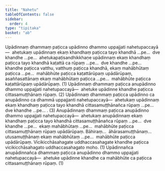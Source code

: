```yaml
---
title: "Nahetu"
tableOfContents: false
sidebar:
  order: 4
type: "tipitaka"
basket: "ab"
---
```



<DynamicBreadcrumb />

<Division number="420">

<Paragraph number="3383">
Upādinnaṃ dhammaṃ paṭicca upādinno dhammo uppajjati nahetupaccayā—  ahetukaṃ upādinnaṃ ekaṃ khandhaṃ paṭicca tayo khandhā …pe…  dve khandhe …pe…  ahetukapaṭisandhikkhaṇe upādinnaṃ ekaṃ khandhaṃ paṭicca tayo khandhā kaṭattā ca rūpaṃ …pe…  dve khandhe …pe…  khandhe paṭicca vatthu, vatthuṃ paṭicca khandhā, ekaṃ mahābhūtaṃ paṭicca …pe…  mahābhūte paṭicca kaṭattārūpaṃ upādārūpaṃ, asaññasattānaṃ ekaṃ mahābhūtaṃ paṭicca …pe…  mahābhūte paṭicca kaṭattārūpaṃ upādārūpaṃ. (1)
</Paragraph>

<Paragraph number="3384">
Upādinnaṃ dhammaṃ paṭicca anupādinno dhammo uppajjati nahetupaccayā—  ahetuke upādinne khandhe paṭicca cittasamuṭṭhānaṃ rūpaṃ. (2)
</Paragraph>

<Paragraph number="3385">
Upādinnaṃ dhammaṃ paṭicca upādinno ca anupādinno ca dhammā uppajjanti nahetupaccayā—  ahetukaṃ upādinnaṃ ekaṃ khandhaṃ paṭicca tayo khandhā cittasamuṭṭhānañca rūpaṃ …pe…  dve khandhe …pe… . (3)
</Paragraph>

</Division>
<Division number="421">

<Paragraph number="3386">
Anupādinnaṃ dhammaṃ paṭicca anupādinno dhammo uppajjati nahetupaccayā—  ahetukaṃ anupādinnaṃ ekaṃ khandhaṃ paṭicca tayo khandhā cittasamuṭṭhānañca rūpaṃ …pe…  dve khandhe …pe…  ekaṃ mahābhūtaṃ …pe…  mahābhūte paṭicca cittasamuṭṭhānaṃ rūpaṃ upādārūpaṃ. Bāhiraṃ…  āhārasamuṭṭhānaṃ…  utusamuṭṭhānaṃ ekaṃ mahābhūtaṃ …pe…  mahābhūte paṭicca upādārūpaṃ. Vicikicchāsahagate uddhaccasahagate khandhe paṭicca vicikicchāsahagato uddhaccasahagato moho. (1)
</Paragraph>

<Paragraph number="3387">
Upādinnañca anupādinnañca dhammaṃ paṭicca anupādinno dhammo uppajjati nahetupaccayā—  ahetuke upādinne khandhe ca mahābhūte ca paṭicca cittasamuṭṭhānaṃ rūpaṃ. (1)
</Paragraph>
</Division>